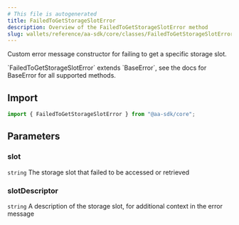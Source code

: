 ```yaml
---
# This file is autogenerated
title: FailedToGetStorageSlotError
description: Overview of the FailedToGetStorageSlotError method
slug: wallets/reference/aa-sdk/core/classes/FailedToGetStorageSlotError/constructor
---
```


Custom error message constructor for failing to get a specific storage slot.

<Note>
  `FailedToGetStorageSlotError` extends `BaseError`, see the docs for BaseError
  for all supported methods.
</Note>

## Import

```ts
import { FailedToGetStorageSlotError } from "@aa-sdk/core";
```

## Parameters

### slot

`string`
The storage slot that failed to be accessed or retrieved

### slotDescriptor

`string`
A description of the storage slot, for additional context in the error message
